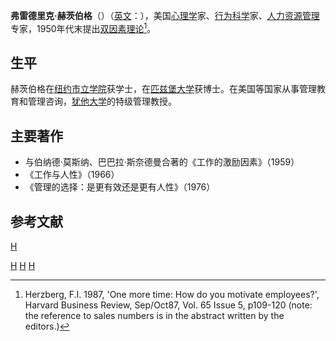 '''弗雷德里克·赫茨伯格'''（{{bd|1923年||2000年}}）（[[英文|英文]]：'''{{lang|en|Frederick Herzberg}}'''），美国[[心理学|心理学]]家、[[行为科学|行为科学]]家、[[人力资源管理|人力资源管理]]专家，1950年代末提出[[双因素理论|双因素理论]]<ref>Herzberg, F.I. 1987, 'One more time: How do you motivate employees?', Harvard Business Review, Sep/Oct87, Vol. 65 Issue 5, p109-120 (note: the reference to sales numbers is in the abstract written by the editors.)</ref>。

==生平==
赫茨伯格在[[纽约市立学院|纽约市立学院]]获学士，在[[匹兹堡大学|匹兹堡大学]]获博士。在美国等国家从事管理教育和管理咨询，[[犹他大学|犹他大学]]的特级管理教授。

==主要著作==
*与伯纳德·莫斯纳、巴巴拉·斯奈德曼合著的《工作的激励因素》（1959）
*《工作与人性》（1966）
*《管理的选择：是更有效还是更有人性》（1976）

==参考文献==
<div class="references-small">
<references></references>
</div>

{{Authority control}}
{{美国人物小作品}}

[[category:美国心理学家|H]]
[[Category:凱斯西儲大學教師|H]]
[[Category:紐約市立學院校友|H]]
[[Category:匹茲堡大學校友|H]]